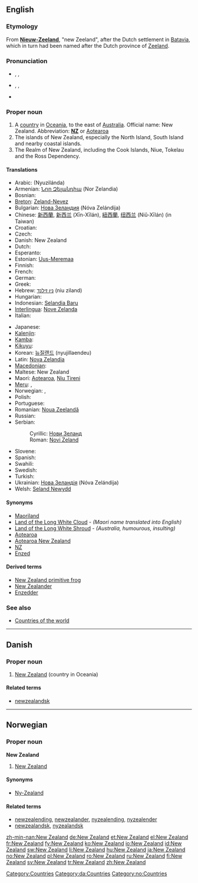 ==English==
{{wikipedia}}

===Etymology===
From {{etyl|nl}} '''[[Nieuw-Zeeland]]''', "new Zeeland", after the Dutch settlement in [[Batavia]], which in turn had been named after the Dutch province of [[Zeeland]].

===Pronunciation===
* {{a|UK}} {{enPR|nyoo͞-zē'lənd}}, {{IPA|/ˈnjuː ˈziː.lənd/}}, {{SAMPA|/"nju: "zi:.l@nd/}}
* {{a|US}} {{enPR|noo͞-zē'lənd}}, {{IPA|/ˈnu ˈzi.lənd/}}, {{SAMPA|/"nu "zi.l@nd/}}
* {{audio|en-us-New Zealand.ogg|Audio (US)}}

===Proper noun===
{{en-proper noun|sg=[[new|New]] [[Zealand]]}}

# A [[country]] in [[Oceania]], to the east of [[Australia]]. Official name: New Zealand.  Abbreviation: '''[[NZ]]''' or [[Aotearoa]]
# The islands of New Zealand, especially the North Island, South Island and nearby coastal islands.
# The Realm of New Zealand, including the Cook Islands, Niue, Tokelau and the Ross Dependency.

====Translations====
{{trans-top|country in Oceania}}
* Arabic: {{Arab|[[نيوزيلاندا]]}} (Nyuzilánda) {{f}}
* Armenian: [[Նոր Զելանդիա]] (Nor Zelandia)
* Bosnian: {{t-|bs|Novi Zeland|m}}
* [[Breton]]: [[Zeland-Nevez]]
* Bulgarian: [[Нова Зеландия]] (Nóva Zelándija) {{f}}
* Chinese: [[新西蘭]], [[新西兰]] (Xīn-Xīlán), [[紐西蘭]], [[纽西兰]] (Niǔ-Xīlán) (in Taiwan)
* Croatian: {{t-|hr|Novi Zeland|m}}
* Czech: {{t-|cs|Nový Zéland|m}}
* Danish: New Zealand
* Dutch: {{t+|nl|Nieuw-Zeeland}}
* Esperanto: {{t-|eo|Nov-Zelando|xs=Esperanto}}
* Estonian: [[Uus-Meremaa]]
* Finnish: {{t+|fi|Uusi-Seelanti}}
* French: {{t+|fr|Nouvelle-Zélande|f}}
* German: {{t+|de|Neuseeland|n}}
* Greek: {{t+|el|Νέα Ζηλανδία|f|tr=Néa Zilandía|sc=Grek}}
* Hebrew: [[ניו זילנד]] (niu ziland) {{f}}
* Hungarian: {{t+|hu|Új-Zéland}}
* Indonesian: [[Selandia Baru]]
* [[Interlingua]]: [[Nove Zelanda]]
* Italian: {{t+|it|Nuova Zelanda|f}}
{{trans-mid}}
* Japanese: {{t-|ja|ニュージーランド|tr=Nyū Jīrando|sc=Jpan}}
* [[Kalenjin]]: {{tø|kln|Nyuziland}}
* [[Kamba]]: {{tø|kam|Nyuziland}}
* [[Kikuyu]]: {{tø|ki|Nyuziland}}
* Korean: [[뉴질랜드]] (nyujillaendeu)
* Latin: [[Nova Zelandia]] {{f}}
* [[Macedonian]]: {{t-|mk|Нов Зеланд|m|tr=Nov Zéland|sc=Cyrl|xs=Macedonian}}
* Maltese: New Zealand
* Maori: [[Aotearoa]], [[Niu Tireni]]
* [[Meru]]: {{tø|mer|Nyuziland}},  {{tø|mer|Nyuziland}}
* Norwegian: {{t+|no|New Zealand}}, {{t-|no|Ny-Zealand}}
* Polish: {{t+|pl|Nowa Zelandia|f}}
* Portuguese: {{t+|pt|Nova Zelândia|f}}
* Romanian: [[Noua Zeelandă]] {{f}}
* Russian: {{t+|ru|Новая Зеландия|f|tr=Nóvaja Zelándija|sc=Cyrl}}
* Serbian:
*: Cyrillic: [[Нови Зеланд#Serbian|Нови Зеланд]] {{m}}
*: Roman: [[Novi Zeland#Serbian|Novi Zeland]] {{m}}
* Slovene: {{t+|sl|Nova Zelandija|f}}
* Spanish: {{t|pt|Nueva Zelanda|f}}
* Swahili: {{t|sw|Nyuzilandi}}
* Swedish: {{t+|sv|Nya Zeeland}}
* Turkish: {{t+|tr|Yeni Zelanda}}
* Ukrainian: [[Нова Зеландія]] (Nóva Zelándija) {{f}}
* Welsh: [[Seland Newydd]]
{{trans-bottom}}

====Synonyms====
* [[Maoriland]]
* [[Land of the Long White Cloud]] - ''(Maori name translated into English)''
* [[Land of the Long White Shroud]] - ''(Australia, humourous, insulting)''
* [[Aotearoa]]
* [[Aotearoa New Zealand]]
* [[NZ]]
* [[Enzed]]

====Derived terms====
* [[New Zealand primitive frog]]
* [[New Zealander]]
* [[Enzedder]]

===See also===
* [[Appendix:Countries of the world|Countries of the world]]

[[Category:Countries]]

----

==Danish==
{{wikipedia|lang=da}}

===Proper noun===
{{infl|da|proper noun}}

# [[New Zealand]] (country in Oceania)

====Related terms====
* [[newzealandsk]]

[[Category:da:Countries]]

----

==Norwegian==

===Proper noun===
'''New Zealand'''

# [[#English|New Zealand]]

====Synonyms====
* [[Ny-Zealand]]

====Related terms====
* [[newzealending]], [[newzealander]], [[nyzealending]], [[nyzealender]]
* [[newzealandsk]], [[nyzealandsk]]

[[Category:no:Countries]]

[[zh-min-nan:New Zealand]]
[[de:New Zealand]]
[[et:New Zealand]]
[[el:New Zealand]]
[[fr:New Zealand]]
[[fy:New Zealand]]
[[ko:New Zealand]]
[[io:New Zealand]]
[[id:New Zealand]]
[[sw:New Zealand]]
[[li:New Zealand]]
[[hu:New Zealand]]
[[ja:New Zealand]]
[[no:New Zealand]]
[[pl:New Zealand]]
[[ro:New Zealand]]
[[ru:New Zealand]]
[[fi:New Zealand]]
[[sv:New Zealand]]
[[tr:New Zealand]]
[[zh:New Zealand]]